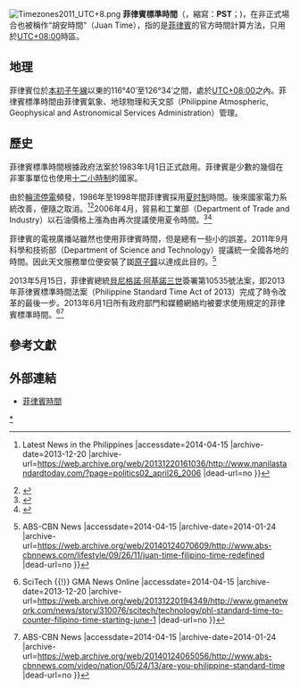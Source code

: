 [[File:Timezones2011_UTC+8.png|thumb]]
'''菲律賓標準時間'''（{{lang-en|Philippine Standard Time}}，縮寫：'''PST'''；{{lang-fil|Pamantayang Oras ng Pilipinas}})，在非正式場合也被稱作“胡安時間”（Juan Time），指的是[[菲律賓|菲律賓]]的官方時間計算方法，只用於[[UTC+08:00|UTC+08:00]]時區。

==地理==
菲律賓位於[[本初子午線|本初子午線]]以東的116°40′至126°34′之間，處於[[UTC+08:00|UTC+08:00]]之內。菲律賓標準時間由菲律賓氣象、地球物理和天文部（Philippine Atmospheric, Geophysical and Astronomical Services Administration）管理。

==歷史==
菲律賓標準時間根據政府法案於1983年1月1日正式啟用。菲律賓是少數的幾個在非軍事單位也使用[[十二小時制|十二小時制]]的國家。

由於[[輪流停電|輪流停電]]頻發，1986年至1998年間菲律賓採用[[夏时制|夏时制]]時間。後來國家電力系統改善，便隨之取消。<ref>{{Cite web |url=http://www.manilastandardtoday.com/?page=politics02_april26_2006 |title=Manila Standard Today {{!}} Latest News in the Philippines<!-- Bot generated title --> |accessdate=2014-04-15 |archive-date=2013-12-20 |archive-url=https://web.archive.org/web/20131220161036/http://www.manilastandardtoday.com/?page=politics02_april26_2006 |dead-url=no }}</ref><ref>{{Cite web |url=http://money.inq7.net/topstories/view_topstories.php?yyyy=2006&mon=04&dd=26&file=11 |title=存档副本 |accessdate=2014-04-15 |archive-date=2013-12-20 |archive-url=https://web.archive.org/web/20131220145505/http://money.inq7.net/topstories/view_topstories.php?yyyy=2006&mon=04&dd=26&file=11 |dead-url=no }}</ref>2006年4月，貿易和工業部（Department of Trade and Industry）以石油價格上漲為由再次提議使用夏令時間。<ref>{{Cite web
| url = http://www.manilastandardtoday.com/?page=politics02_april26_2006
| title = DST in the works
| accessdate = 2006-09-10
| author = Elaine Ruzul S. Ramos
| last = 
| first = 
| authorlink = 
| coauthors = 
| date = 2006-04-26
| year = 
| month = 
| format = 
| work = 
| publisher = Manila Standard Today
| pages = 
| language = 
| archiveurl = https://web.archive.org/web/20070926223628/http://www.manilastandardtoday.com/?page=politics02_april26_2006
| archivedate = 2007-09-26
| dead-url = no
}}</ref><ref>{{Cite web
| url = http://money.inq7.net/topstories/view_topstories.php?yyyy=2006&mon=04&dd=26&file=11
| title = NPCC: Don't hike prices on account of oil
| accessdate = 2006-09-10
| author = Ronnell W. Domingo
| last = 
| first = 
| authorlink = 
| coauthors = 
| date = 2006-04-25
| year = 
| month = 
| format = 
| work = 
| publisher = Philippine Daily Inquirer
| pages = 
| language = 
| archiveurl = https://web.archive.org/web/20060501214418/http://money.inq7.net/topstories/view_topstories.php?yyyy=2006&mon=04&dd=26&file=11
| archivedate = 2006-05-01
| dead-url = no
}}</ref>

菲律賓的電視廣播站雖然也使用菲律賓時間，但是總有一些小的誤差。2011年9月科學和技術部（Department of Science and Technology）提議統一全國各地的時間。因此天文服務單位便安裝了銣[[原子鐘|原子鐘]]以達成此目的。<ref>{{Cite web |url=http://www.abs-cbnnews.com/lifestyle/09/26/11/juan-time-filipino-time-redefined |title=Juan Time: Filipino time redefined {{!}} ABS-CBN News<!-- Bot generated title --> |accessdate=2014-04-15 |archive-date=2014-01-24 |archive-url=https://web.archive.org/web/20140124070609/http://www.abs-cbnnews.com/lifestyle/09/26/11/juan-time-filipino-time-redefined |dead-url=no }}</ref>

2013年5月15日，菲律賓總統[[貝尼格諾·阿基諾三世|貝尼格諾·阿基諾三世]]簽署第10535號法案，即2013年菲律賓標準時間法案（Philippine Standard Time Act of 2013）完成了時令改革的最後一步。2013年6月1日所有政府部門和媒體網絡均被要求使用規定的菲律賓標準時間。<ref>{{Cite web |url=http://www.gmanetwork.com/news/story/310076/scitech/technology/phl-standard-time-to-counter-filipino-time-starting-june-1 |title=PHL Standard Time to counter 'Filipino time' starting June 1 {{!}} SciTech {{!}} GMA News Online<!-- Bot generated title --> |accessdate=2014-04-15 |archive-date=2013-12-20 |archive-url=https://web.archive.org/web/20131220194349/http://www.gmanetwork.com/news/story/310076/scitech/technology/phl-standard-time-to-counter-filipino-time-starting-june-1 |dead-url=no }}</ref><ref>{{Cite web |url=http://www.abs-cbnnews.com/video/nation/05/24/13/are-you-philippine-standard-time |title=Are you on Philippine Standard Time? {{!}} ABS-CBN News<!-- Bot generated title --> |accessdate=2014-04-15 |archive-date=2014-01-24 |archive-url=https://web.archive.org/web/20140124065056/http://www.abs-cbnnews.com/video/nation/05/24/13/are-you-philippine-standard-time |dead-url=no }}</ref>

==參考文獻==
{{Reflist}}

==外部連結==
* [https://www.timeanddate.com/worldclock/philippines 菲律賓時間] {{Wayback|url=https://www.timeanddate.com/worldclock/philippines |date=20210420114701 }}

{{亞洲題目|标准时间}}

[[Category:標準時間|*]]
